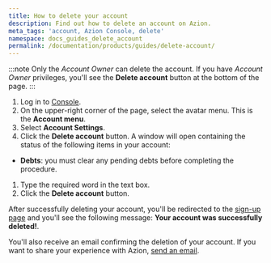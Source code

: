 ```yaml
---
title: How to delete your account
description: Find out how to delete an account on Azion.
meta_tags: 'account, Azion Console, delete'
namespace: docs_guides_delete_account
permalink: /documentation/products/guides/delete-account/
---
```


:::note
Only the *Account Owner* can delete the account. If you have *Account Owner* privileges, you'll see the **Delete account** button at the bottom of the page.
:::

1. Log in to [Console](https://console.azion.com/).
2. On the upper-right corner of the page, select the avatar menu. This is the **Account menu**.
3. Select **Account Settings**.
4. Click the **Delete account** button. A window will open containing the status of the following items in your account:

- **Debts**: you must clear any pending debts before completing the procedure.

1. Type the required word in the text box.
2. Click the **Delete account** button.

After successfully deleting your account, you'll be redirected to the [sign-up page](https://console.azion.com/signup/) and you'll see the following message: **Your account was successfully deleted!**.

You'll also receive an email confirming the deletion of your account. If you want to share your experience with Azion, [send an email](mailto:feedback@azion.com).
